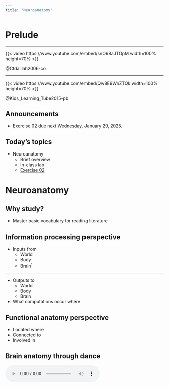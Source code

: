 ```yaml
---
title: "Neuroanatomy"
---
```


# Prelude

------------------------------------------------------------------------

::: {.content-visible when-format="html"}
{{< video https://www.youtube.com/embed/snO68aJTOpM width=100% height=70% >}}

@Ctdalilah2006-co
:::

------------------------------------------------------------------------

::: {.content-visible when-format="html"}
{{< video https://www.youtube.com/embed/Qw8E9WnZTQk width=100% height=70% >}}

@Kids_Learning_Tube2015-pb <!-- Kids brain song -->
:::

## Announcements

-   Exercise 02 [due next Wednesday, January 29, 2025]{.orange_due}.

## Today's topics

-   Neuroanatomy
    -   Brief overview
    -   In-class lab
    -   [Exercise 02](../exercises/ex02.qmd)

# Neuroanatomy

## Why study?

-   Master basic vocabulary for reading literature

## Information processing perspective

- Inputs from
  - World
  - Body
  - Brain^[shorthand for nervous system]
  
---

- Outputs to
  - World
  - Body
  - Brain
- What computations occur where
  
## Functional anatomy perspective

- Located where
- Connected to
- Involved in

## Brain anatomy through dance

<audio controls loop="loop">

<source src="../include/snd/brain_boxing.m4a" type="audio/mpeg">

Your browser does not support the audio tag. </audio>

## Directional terms

-   Anterior/Posterior
-   Medial/Lateral
-   Superior/Inferior
-   Dorsal/Ventral
-   Rostral/Caudal

## Central vs. Peripheral Nervous System

![Nervous system of Harriet Cole, see @McNaughton2018-fl](../include/img/harriet-bw-237w.jpg){width=60%}

## Organization of the CNS

| Major division | Ventricular Landmark | Embryonic Division | Structure |
|------------------|--------------------|------------------|------------------|
| Forebrain | Lateral | Telencephalon | Cerebral cortex |
|  |  |  | Basal ganglia |
|  |  |  | Hippocampus, amygdala |

------------------------------------------------------------------------

| Major division | Ventricular Landmark | Embryonic Division | Structure    |
|----------------|----------------------|--------------------|--------------|
|                | Third                | Diencephalon       | Thalamus     |
|                |                      |                    | Hypothalamus |

------------------------------------------------------------------------

| Major division | Ventricular Landmark | Embryonic Division | Structure         |
|------------------|--------------------|------------------|------------------|
| Midbrain       | Cerebral Aqueduct    | Mesencephalon      | Tectum, tegmentum |

------------------------------------------------------------------------

| Major division | Ventricular Landmark | Embryonic Division | Structure         |
|------------------|--------------------|------------------|------------------|
| Hindbrain      | 4th                  | Metencephalon      | Cerebellum, pons  |
|                | --                   | Mylencephalon      | Medulla oblongata |

------------------------------------------------------------------------

Forebrain, midbrain, hindbrain terminology derives from embryonic stages in CNS development.

![Embryonic human brain from Wikipedia](../include/img/6_week_embryo_brain.jpg){width=60%}

## Cerebrum

-   (Cerebral) cortex
-   Subcortical (below the cortex) structures

![Labelled MRI including thalamus and hypothalamus](../include/img/medial-labelled.png){width=60%}

## (Cerebral) cortex

-   Lobes, marked by sulci/fissures, adjacency to bones of skull
-   Functional areas marked by gyri & sulci
-   [Brodmann Areas](../resources/anatomy.qmd#brodmann-areas)
    -   Microstructural (cellular composition) features

------------------------------------------------------------------------

-   Most lobes host primary sensory or motor area
    -   Frontal: Motor cortex
    -   Temporal: Auditory cortex
    -   Parietal: Somatosensory cortex
    -   Occipital: Visual cortex
    -   Insula: Gustatory

## Input/output

-   Via cranial nerves (in CNS)
-   Via spinal nerves (in PNS)

------------------------------------------------------------------------

![Cranial nerves from https://www.britannica.com/science/cranial-nerve#/media/1/141797/46720](../include/img/nerves-pairs-muscles-region-head-sense-organs.jpg){width=60%}

------------------------------------------------------------------------

![https://www.researchgate.net/profile/Saeede-Rahimi-Damirchi-Darasi/publication/324683974/figure/fig10/AS:753484697726976@1556656159277/Diagram-showing-the-relationship-between-spinal-nerve-roots-and-vertebrae-27.jp](../include/img/Diagram-showing-the-relationship-between-spinal-nerve-roots-and-vertebrae-27.jpg){width=60%}

------------------------------------------------------------------------

Multiple hierarchies

![[@swanson2005anatomy Figure 1]](../include/img/swanson-2005-fig-1.jpg)

## Maps

-   Sensory & motor systems often use maps

------------------------------------------------------------------------

![https://www.researchgate.net/profile/Brian-Wandell/publication/8988812/figure/fig1/AS:280067633631238@1443784735289/The-Retinotopy-paradigm-Two-stimuli-are-used-to-measure-the-retinotopic-maps-in-cortex.png](../include/img/The-Retinotopy-paradigm-Two-stimuli-are-used-to-measure-the-retinotopic-maps-in-cortex.png){width=60%}

------------------------------------------------------------------------

![Figure 1 from @Saenz2014-ao](https://ars.els-cdn.com/content/image/1-s2.0-S0378595513001871-gr1_lrg.jpg){width=60%}

------------------------------------------------------------------------

![Wikipedia](https://upload.wikimedia.org/wikipedia/commons/thumb/9/93/Grant_1962_663.png/800px-Grant_1962_663.png){width=60%}

------------------------------------------------------------------------

-   Geometric issues central for perceptual/motor behavior
-   Do other systems "map" function to structure?

# Neuroanatomy lab

## Overview

-   3 groups
-   Rotate among stations every \~25 min
-   Identify as many structures as possible

# Wrap-up

## Main points

-   Directional terms
-   What is it
-   Where is it
    -   Relative to other things
    -   CNS/PNS
    -   Forebrain/midbrain/hindbrain

------------------------------------------------------------------------

-   Cerebral cortex and its subparts
-   Grey matter vs. white matter

## Next time...

-   [Cellular neuroscience I](wk03-2025-01-30.qmd)

# Resources

## References
